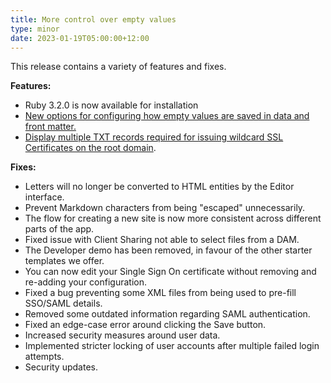 ```yaml
---
title: More control over empty values
type: minor
date: 2023-01-19T05:00:00+12:00
---
```

This release contains a variety of features and fixes.

**Features:**

* Ruby 3.2.0 is now available for installation
* [New options for configuring how empty values are saved in data and front matter.](/documentation/articles/what-is-a-text-input/#options)
* [Display multiple TXT records required for issuing wildcard SSL Certificates on the root domain](https://developers.cloudflare.com/cloudflare-for-platforms/cloudflare-for-saas/security/certificate-management/issue-and-validate/validate-certificates/txt/#wildcard-custom-hostnames).

**Fixes:**

* Letters will no longer be converted to HTML entities by the Editor interface.
* Prevent Markdown characters from being "escaped" unnecessarily.
* The flow for creating a new site is now more consistent across different parts of the app.
* Fixed issue with Client Sharing not able to select files from a DAM.
* The Developer demo has been removed, in favour of the other starter templates we offer.
* You can now edit your Single Sign On certificate without removing and re-adding your configuration.
* Fixed a bug preventing some XML files from being used to pre-fill SSO/SAML details.
* Removed some outdated information regarding SAML authentication.
* Fixed an edge-case error around clicking the Save button.
* Increased security measures around user data.
* Implemented stricter locking of user accounts after multiple failed login attempts.
* Security updates.
